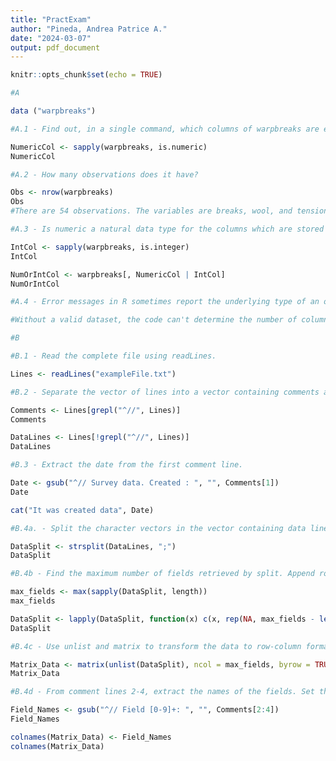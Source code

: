 ```yaml
---
title: "PractExam"
author: "Pineda, Andrea Patrice A."
date: "2024-03-07"
output: pdf_document
---
```


```r
knitr::opts_chunk$set(echo = TRUE)
```

```r
#A

data ("warpbreaks")

#A.1 - Find out, in a single command, which columns of warpbreaks are either numeric or integer. What are the data types of each column?

NumericCol <- sapply(warpbreaks, is.numeric)
NumericCol
```

```r
#A.2 - How many observations does it have?

Obs <- nrow(warpbreaks)
Obs
#There are 54 observations. The variables are breaks, wool, and tension. 
```

```r
#A.3 - Is numeric a natural data type for the columns which are stored as such? Convert to integer when necessary.

IntCol <- sapply(warpbreaks, is.integer) 
IntCol

NumOrIntCol <- warpbreaks[, NumericCol | IntCol] 
NumOrIntCol
``` 

```r
#A.4 - Error messages in R sometimes report the underlying type of an object rather than the user-level class. Derive from the following code and error message what the underlying type.

#Without a valid dataset, the code can't determine the number of columns and generates an error.
```

```r
#B

#B.1 - Read the complete file using readLines.

Lines <- readLines("exampleFile.txt")

#B.2 - Separate the vector of lines into a vector containing comments and a vector containing the data. Hint: use grepl.

Comments <- Lines[grepl("^//", Lines)]
Comments

DataLines <- Lines[!grepl("^//", Lines)]
DataLines

#B.3 - Extract the date from the first comment line.

Date <- gsub("^// Survey data. Created : ", "", Comments[1])
Date

cat("It was created data", Date)

#B.4a. - Split the character vectors in the vector containing data lines by semicolon (;) using strsplit.

DataSplit <- strsplit(DataLines, ";")
DataSplit

#B.4b - Find the maximum number of fields retrieved by split. Append rows that are shorter with NA's.

max_fields <- max(sapply(DataSplit, length))
max_fields

DataSplit <- lapply(DataSplit, function(x) c(x, rep(NA, max_fields - length(x))))
DataSplit

#B.4c - Use unlist and matrix to transform the data to row-column format.

Matrix_Data <- matrix(unlist(DataSplit), ncol = max_fields, byrow = TRUE)
Matrix_Data

#B.4d - From comment lines 2-4, extract the names of the fields. Set these as colnames for the matrix you just created.

Field_Names <- gsub("^// Field [0-9]+: ", "", Comments[2:4])
Field_Names

colnames(Matrix_Data) <- Field_Names
colnames(Matrix_Data)
```
